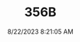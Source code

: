 ---
width: 5691
height: 3794
title: 356B
description: Engine of a Royal Blue 1960 Porsche 356B Roadster shot in Austin, TX.
date: 8/22/2023 8:21:05 AM
cameraMake: Sony
cameraModel: ILCE-7M3
lens: E 35-150mm F2.0-F2.8 A058
settingsfStop: f/5.6
settingsISO: ISO 80
settingsShutter: 1/50
settingsFocalLength: 47 mm
---